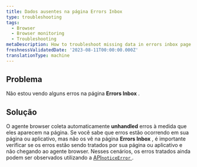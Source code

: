 ```yaml
---
title: Dados ausentes na página Errors Inbox
type: troubleshooting
tags:
  - Browser
  - Browser monitoring
  - Troubleshooting
metaDescription: How to troubleshoot missing data in errors inbox page
freshnessValidatedDate: '2023-08-11T00:00:00.000Z'
translationType: machine
---
```


## Problema

Não estou vendo alguns erros na página <DNT>**Errors Inbox**</DNT> .

## Solução

O agente browser coleta automaticamente <DNT>**unhandled**</DNT> erros à medida que eles aparecem na página. Se você sabe que erros estão ocorrendo em sua página ou aplicativo, mas não os vê na página <DNT>**Errors Inbox**</DNT> , é importante verificar se os erros estão sendo tratados por sua página ou aplicativo e não chegando ao agente browser. Nesses cenários, os erros tratados ainda podem ser observados utilizando a [API`noticeError` ](/docs/browser/new-relic-browser/browser-apis/noticeerror).